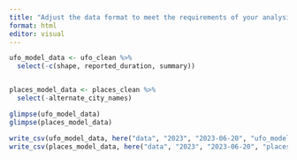 ```yaml
---
title: "Adjust the data format to meet the requirements of your analysis."
format: html
editor: visual
---
```

```r

ufo_model_data <- ufo_clean %>%
  select(-c(shape, reported_duration, summary))


places_model_data <- places_clean %>%
  select(-alternate_city_names)

```

```r
glimpse(ufo_model_data)
glimpse(places_model_data)
```
```r
write_csv(ufo_model_data, here("data", "2023", "2023-06-20", "ufo_model_data.csv"))
write_csv(places_model_data, here("data", "2023", "2023-06-20", "places_model_data.csv"))
```




